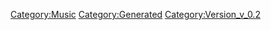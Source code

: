{{Music
 |Name=一度だけの恋なら
 |ID=22
 |Cov=22
 |Cd=12
 |Nam=22
 |Div=22
 |Ma=2
 |SerieId=1
 |SerieLogoId=1
 |WavId=22
 |VariationId=0
 |Dsc=22
 |Strt=10
 |ValkyrieBattle=1
 |ValkyrieIntro=1
 |ValkyrieIntroSky=1
 |DivaSolo=1
 |DivaMulti=3
 |Exp=2
 |OfficialName=一度だけの恋なら
 |VocalName=ワルキューレ　美雲ΔJUNNA　フレイアΔ鈴木みのり<br />カナメΔ安野希世乃　レイナΔ東山奈央　マキナΔ西田望見
 |Description=作品：マクロスΔ<br /><br />歌手：ワルキューレ<br />　　　美雲ΔJUNNA　フレイアΔ鈴木みのり<br />　　　カナメΔ安野希世乃　レイナΔ東山奈央<br />　　　マキナΔ西田望見<br /><br />作詞：唐沢美帆、加藤裕介<br />作曲：加藤裕介
 |StoryTitle=「私は、好きな歌を歌いたい！」
 |StoryDesc=ワルキューレに憧れて、故郷を飛び出したフレイア。<br /><br />見事に夢を叶え、ワルキューレのメンバーとして<br />ヴァール症候群から多くの人を救う立場となった少女は、<br />ただ歌うことが好きだからという気持ちだけではなく、<br />いつしか歌うことの意味を考え始める。
 |BuyURL=https://recochoku.jp/song/S1003285196/
 |BannerId=4
 |AnmStoreURL=https://anime.dmkt-sp.jp/animestore/ci_pc?workId=20867
}}
[[Category:Music]]
[[Category:Generated]]
[[Category:Version_v_0.2]]
